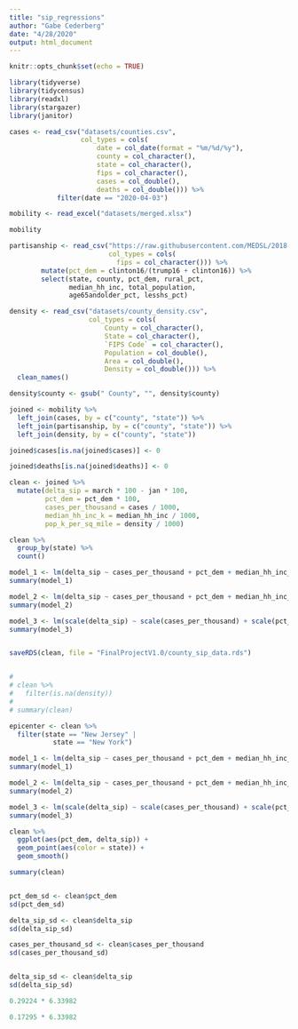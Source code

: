 ```yaml
---
title: "sip_regressions"
author: "Gabe Cederberg"
date: "4/28/2020"
output: html_document
---
```


```r
knitr::opts_chunk$set(echo = TRUE)

library(tidyverse)
library(tidycensus)
library(readxl)
library(stargazer)
library(janitor)

```

```r

cases <- read_csv("datasets/counties.csv",
                  col_types = cols(
                      date = col_date(format = "%m/%d/%y"),
                      county = col_character(),
                      state = col_character(),
                      fips = col_character(),
                      cases = col_double(),
                      deaths = col_double())) %>% 
            filter(date == "2020-04-03")

```


```r

mobility <- read_excel("datasets/merged.xlsx") 

mobility
```


```r

partisanship <- read_csv("https://raw.githubusercontent.com/MEDSL/2018-elections-unoffical/master/election-context-2018.csv",
                         col_types = cols(
                           fips = col_character())) %>% 
        mutate(pct_dem = clinton16/(trump16 + clinton16)) %>% 
        select(state, county, pct_dem, rural_pct, 
               median_hh_inc, total_population, 
               age65andolder_pct, lesshs_pct)
```

```r

density <- read_csv("datasets/county_density.csv",
                    col_types = cols(
                        County = col_character(),
                        State = col_character(),
                        `FIPS Code` = col_character(),
                        Population = col_double(),
                        Area = col_double(),
                        Density = col_double())) %>% 
  clean_names()

density$county <- gsub(" County", "", density$county)

```


```r
joined <- mobility %>% 
  left_join(cases, by = c("county", "state")) %>% 
  left_join(partisanship, by = c("county", "state")) %>% 
  left_join(density, by = c("county", "state")) 

joined$cases[is.na(joined$cases)] <- 0

joined$deaths[is.na(joined$deaths)] <- 0

clean <- joined %>% 
  mutate(delta_sip = march * 100 - jan * 100,
         pct_dem = pct_dem * 100,
         cases_per_thousand = cases / 1000,
         median_hh_inc_k = median_hh_inc / 1000,
         pop_k_per_sq_mile = density / 1000)

clean %>% 
  group_by(state) %>% 
  count()

```


```r

model_1 <- lm(delta_sip ~ cases_per_thousand + pct_dem + median_hh_inc_k + pop_k_per_sq_mile + age65andolder_pct + lesshs_pct, data = clean)
summary(model_1)

model_2 <- lm(delta_sip ~ cases_per_thousand + pct_dem + median_hh_inc_k + pop_k_per_sq_mile + age65andolder_pct + lesshs_pct + dem_gov, data = clean)
summary(model_2)

model_3 <- lm(scale(delta_sip) ~ scale(cases_per_thousand) + scale(pct_dem) + scale(median_hh_inc_k) + scale(pop_k_per_sq_mile) + scale(age65andolder_pct) + scale(lesshs_pct) + dem_gov, data = clean)
summary(model_3)


saveRDS(clean, file = "FinalProjectV1.0/county_sip_data.rds")


# 
# clean %>% 
#   filter(is.na(density))
# 
# summary(clean)
```

```r
epicenter <- clean %>% 
  filter(state == "New Jersey" |
           state == "New York")

model_1 <- lm(delta_sip ~ cases_per_thousand + pct_dem + median_hh_inc_k + pop_k_per_sq_mile + age65andolder_pct + lesshs_pct, data = epicenter)
summary(model_1)

model_2 <- lm(delta_sip ~ cases_per_thousand + pct_dem + median_hh_inc_k + pop_k_per_sq_mile + age65andolder_pct + lesshs_pct + dem_gov, data = epicenter)
summary(model_2)

model_3 <- lm(scale(delta_sip) ~ scale(cases_per_thousand) + scale(pct_dem) + scale(median_hh_inc_k) + scale(pop_k_per_sq_mile) + scale(age65andolder_pct) + scale(lesshs_pct) + dem_gov, data = epicenter)
summary(model_3)

```



```r
clean %>% 
  ggplot(aes(pct_dem, delta_sip)) + 
  geom_point(aes(color = state)) +
  geom_smooth()

```


```r
summary(clean)


pct_dem_sd <- clean$pct_dem
sd(pct_dem_sd)

delta_sip_sd <- clean$delta_sip
sd(delta_sip_sd)

cases_per_thousand_sd <- clean$cases_per_thousand
sd(cases_per_thousand_sd)


delta_sip_sd <- clean$delta_sip
sd(delta_sip_sd)

0.29224 * 6.33982

0.17295 * 6.33982
```

